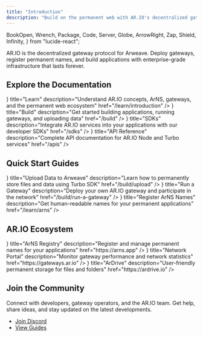 ```yaml
---
title: "Introduction"
description: "Build on the permanent web with AR.IO's decentralized gateway protocol for Arweave"
---
```


  BookOpen,
  Wrench,
  Package,
  Code,
  Server,
  Globe,
  ArrowRight,
  Zap,
  Shield,
  Infinity,
} from "lucide-react";

AR.IO is the decentralized gateway protocol for Arweave. Deploy gateways, register permanent names, and build applications with enterprise-grade infrastructure that lasts forever.

## Explore the Documentation

<Cards>
  <Card
    icon={<BookOpen />}
    title="Learn"
    description="Understand AR.IO concepts, ArNS, gateways, and the permanent web ecosystem"
    href="/learn/introduction"
  />
  <Card
    icon={<Wrench />}
    title="Build"
    description="Get started building applications, running gateways, and uploading data"
    href="/build"
  />
  <Card
    icon={<Package />}
    title="SDKs"
    description="Integrate AR.IO services into your applications with our developer SDKs"
    href="/sdks"
  />
  <Card
    icon={<Code />}
    title="API Reference"
    description="Complete API documentation for AR.IO Node and Turbo services"
    href="/apis"
  />
</Cards>

## Quick Start Guides

<Cards>
  <Card
    icon={<Package />}
    title="Upload Data to Arweave"
    description="Learn how to permanently store files and data using Turbo SDK"
    href="/build/upload"
  />
  <Card
    icon={<Server />}
    title="Run a Gateway"
    description="Deploy your own AR.IO gateway and participate in the network"
    href="/build/run-a-gateway"
  />
  <Card
    icon={<Globe />}
    title="Register ArNS Names"
    description="Get human-readable names for your permanent applications"
    href="/learn/arns"
  />
</Cards>

## AR.IO Ecosystem

<Cards>
  <Card
    icon={<Globe />}
    title="ArNS Registry"
    description="Register and manage permanent names for your applications"
    href="https://arns.app"
  />
  <Card
    icon={<Server />}
    title="Network Portal"
    description="Monitor gateway performance and network statistics"
    href="https://gateways.ar.io"
  />
  <Card
    icon={<Package />}
    title="ArDrive"
    description="User-friendly permanent storage for files and folders"
    href="https://ardrive.io"
  />
</Cards>

## Join the Community

Connect with developers, gateway operators, and the AR.IO team. Get help, share ideas, and stay updated on the latest developments.

- [Join Discord](https://discord.gg/ar-io)
- [View Guides](/build/guides)

